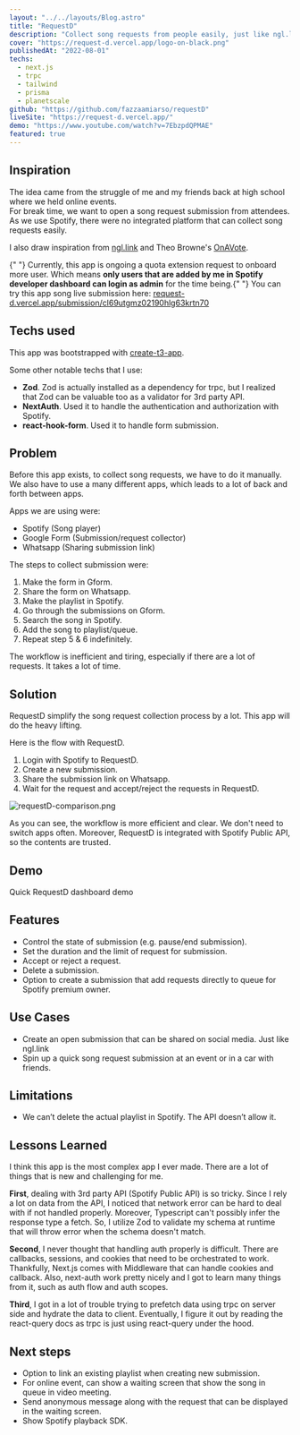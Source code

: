 ```yaml
---
layout: "../../layouts/Blog.astro"
title: "RequestD"
description: "Collect song requests from people easily, just like ngl.link but integrated with spotify API. Made for Hashnode X Planetscale hackathon"
cover: "https://request-d.vercel.app/logo-on-black.png"
publishedAt: "2022-08-01"
techs:
  - next.js
  - trpc
  - tailwind
  - prisma
  - planetscale
github: "https://github.com/fazzaamiarso/requestD"
liveSite: "https://request-d.vercel.app/"
demo: "https://www.youtube.com/watch?v=7EbzpdQPMAE"
featured: true
---
```



## Inspiration

The idea came from the struggle of me and my friends back at high school where we held online events.  
For break time, we want to open a song request submission from attendees. As we use Spotify, there were no integrated platform that can collect song requests easily.

I also draw inspiration from [ngl.link](https://ngl.link) and Theo Browne's [OnAVote](https://github.com/TheoBr/OnAVote/tree/259026b5405b3895914bc739bcfb2ed36d262f68).

{" "}
<Notes heading='Important'>
  Currently, this app is ongoing a quota extension request to onboard more user. Which means **only
  users that are added by me in Spotify developer dashboard can login as admin** for the time
  being.{" "}
</Notes>
You can try this app song live submission here:
[request-d.vercel.app/submission/cl69utgmz02190hlg63krtn70](https://request-d.vercel.app/submission/cl69utgmz02190hlg63krtn70)

## Techs used

This app was bootstrapped with [create-t3-app](https://github.com/t3-oss/create-t3-app).

Some other notable techs that I use:

- **Zod**. Zod is actually installed as a dependency for trpc, but I realized that Zod can be valuable too as a validator for 3rd party API.
- **NextAuth**. Used it to handle the authentication and authorization with Spotify.
- **react-hook-form**. Used it to handle form submission.

## Problem

Before this app exists, to collect song requests, we have to do it manually. We also have to use a many different apps, which leads to a lot of back and forth between apps.

Apps we are using were:

- Spotify (Song player)
- Google Form (Submission/request collector)
- Whatsapp (Sharing submission link)

The steps to collect submission were:

1. Make the form in Gform.
2. Share the form on Whatsapp.
3. Make the playlist in Spotify.
4. Go through the submissions on Gform.
5. Search the song in Spotify.
6. Add the song to playlist/queue.
7. Repeat step 5 & 6 indefinitely.

The workflow is inefficient and tiring, especially if there are a lot of requests. It takes a lot of time.

## Solution

RequestD simplify the song request collection process by a lot. This app will do the heavy lifting.

Here is the flow with RequestD.

1. Login with Spotify to RequestD.
2. Create a new submission.
3. Share the submission link on Whatsapp.
4. Wait for the request and accept/reject the requests in RequestD.

![requestD-comparison.png](https://cdn.hashnode.com/res/hashnode/image/upload/v1659295237654/kBxm7Ggl1.png)

As you can see, the workflow is more efficient and clear. We don't need to switch apps often. Moreover, RequestD is integrated with Spotify Public API, so the contents are trusted.

## Demo

Quick RequestD dashboard demo

<YoutubeEmbed id='7EbzpdQPMAE' title='Requestd admin dashboard demo video' />

## Features

- Control the state of submission (e.g. pause/end submission).
- Set the duration and the limit of request for submission.
- Accept or reject a request.
- Delete a submission.
- Option to create a submission that add requests directly to queue for Spotify premium owner.

## Use Cases

- Create an open submission that can be shared on social media. Just like ngl.link
- Spin up a quick song request submission at an event or in a car with friends.

## Limitations

- We can’t delete the actual playlist in Spotify. The API doesn’t allow it.

## Lessons Learned

I think this app is the most complex app I ever made. There are a lot of things that is new and challenging for me.

**First**, dealing with 3rd party API (Spotify Public API) is so tricky. Since I rely a lot on data from the API, I noticed
that network error can be hard to deal with if not handled properly. Moreover, Typescript can't possibly infer the response
type a fetch. So, I utilize Zod to validate my schema at runtime that will throw error when the schema doesn't match.

**Second**, I never thought that handling auth properly is difficult. There are callbacks, sessions, and cookies that need to
be orchestrated to work. Thankfully, Next.js comes with Middleware that can handle cookies and callback. Also, next-auth
work pretty nicely and I got to learn many things from it, such as auth flow and auth scopes.

**Third**, I got in a lot of trouble trying to prefetch data using trpc on server side and hydrate the data to client.
Eventually, I figure it out by reading the react-query docs as trpc is just using react-query under the hood.

## Next steps

- Option to link an existing playlist when creating new submission.
- For online event, can show a waiting screen that show the song in queue in video meeting.
- Send anonymous message along with the request that can be displayed in the waiting screen.
- Show Spotify playback SDK.
